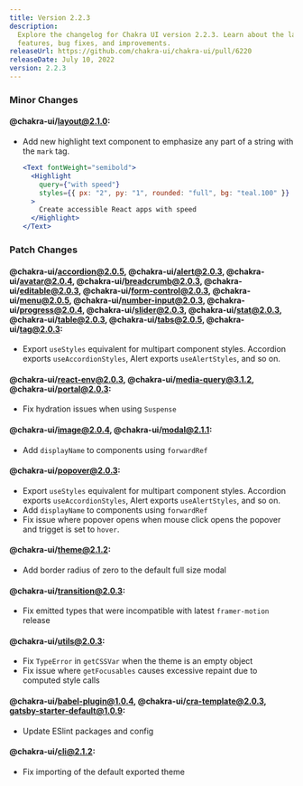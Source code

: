 ```yaml
---
title: Version 2.2.3
description:
  Explore the changelog for Chakra UI version 2.2.3. Learn about the latest
  features, bug fixes, and improvements.
releaseUrl: https://github.com/chakra-ui/chakra-ui/pull/6220
releaseDate: July 10, 2022
version: 2.2.3
---
```


### Minor Changes

#### @chakra-ui/layout@2.1.0:

- Add new highlight text component to emphasize any part of a string with the
  `mark` tag.

  ```jsx live=false
  <Text fontWeight="semibold">
    <Highlight
      query={"with speed"}
      styles={{ px: "2", py: "1", rounded: "full", bg: "teal.100" }}
    >
      Create accessible React apps with speed
    </Highlight>
  </Text>
  ```

### Patch Changes

#### @chakra-ui/accordion@2.0.5, @chakra-ui/alert@2.0.3, @chakra-ui/avatar@2.0.4, @chakra-ui/breadcrumb@2.0.3, @chakra-ui/editable@2.0.3, @chakra-ui/form-control@2.0.3, @chakra-ui/menu@2.0.5, @chakra-ui/number-input@2.0.3, @chakra-ui/progress@2.0.4, @chakra-ui/slider@2.0.3, @chakra-ui/stat@2.0.3, @chakra-ui/table@2.0.3, @chakra-ui/tabs@2.0.5, @chakra-ui/tag@2.0.3:

- Export `useStyles` equivalent for multipart component styles. Accordion
  exports `useAccordionStyles`, Alert exports `useAlertStyles`, and so on.

#### @chakra-ui/react-env@2.0.3, @chakra-ui/media-query@3.1.2, @chakra-ui/portal@2.0.3:

- Fix hydration issues when using `Suspense`

#### @chakra-ui/image@2.0.4, @chakra-ui/modal@2.1.1:

- Add `displayName` to components using `forwardRef`

#### @chakra-ui/popover@2.0.3:

- Export `useStyles` equivalent for multipart component styles. Accordion
  exports `useAccordionStyles`, Alert exports `useAlertStyles`, and so on.
- Add `displayName` to components using `forwardRef`
- Fix issue where popover opens when mouse click opens the popover and trigget
  is set to `hover`.

#### @chakra-ui/theme@2.1.2:

- Add border radius of zero to the default full size modal

#### @chakra-ui/transition@2.0.3:

- Fix emitted types that were incompatible with latest `framer-motion` release

#### @chakra-ui/utils@2.0.3:

- Fix `TypeError` in `getCSSVar` when the theme is an empty object
- Fix issue where `getFocusables` causes excessive repaint due to computed style
  calls

#### @chakra-ui/babel-plugin@1.0.4, @chakra-ui/cra-template@2.0.3, gatsby-starter-default@1.0.9:

- Update ESlint packages and config

#### @chakra-ui/cli@2.1.2:

- Fix importing of the default exported theme
